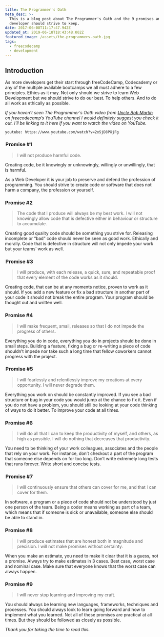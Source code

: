 ```yaml
---
title: The Programmer's Oath
meta_desc: >-
  This is a blog post about The Programmer's Oath and the 9 promises any
  developer should strive to keep.
date: 2017-06-08T11:17:47.942Z
updated_at: 2019-06-18T18:43:48.002Z
featured_image: /assets/the-programmers-oath.jpg
tags:
  - freecodecamp
  - development
---
```

## Introduction

As more developers get their start through freeCodeCamp, Codecademy or any of the multiple available bootcamps we all must adhere to a few principles. Ethics as it may. Not only should we strive to learn Web Development but we should strive to do our best. To help others. And to do all work as ethically as possible.

_If you haven’t seen The Programmer's Oath video from [Uncle Bob Martin](https://en.wikipedia.org/wiki/Robert_C._Martin) on freecodecamp’s YouTube channel I would definitely suggest you check it out. I’ll be linking to it here if you want to watch the video on YouTube._

`youtube: https://www.youtube.com/watch?v=2xSjD8PXjFg` 

###  Promise #1

> I will not produce harmful code.

Creating code, be it knowingly or unknowingly, willingly or unwillingly, that is harmful.

As a Web Developer it is your job to preserve and defend the profession of programming. You should strive to create code or software that does not harm a company, the profession or yourself.

### Promise #2

> The code that I produce will always be my best work. I will not knowingly allow code that is defective either in behaviour or structure to accumulate.

Creating good quality code should be something you strive for. Releasing incomplete or “bad” code should never be seen as good work. Ethically and morally. Code that is defective in structure will not only impede your work but your teams’ work as well.

###  Promise #3

> I will produce, with each release, a quick, sure, and repeatable proof that every  element of the code works as it should.

Creating code, that can be at any moments notice, proven to work as it should. If you add a new feature or fix a bad structure in another part of your code it should not break the entire program. Your program should be thought out and written well.

### Promise #4

> I will make frequent, small, releases so that I do not impede the progress of others.

Everything you do in code, everything you do in projects should be done in small steps. Building a feature, fixing a bug or re-writing a piece of code shouldn’t impede nor take such a long time that fellow coworkers cannot progress with the project.

###  Promise #5

> I will fearlessly and relentlessly improve my creations at every opportunity. I will never degrade them.

Everything you work on should be constantly improved. If you see a bad structure or bug in your code you would jump at the chance to fix it. Even if you do not have a problem, you should still be looking at your code thinking of ways to do it better. To improve your code at all times.

### Promise #6
> I will do all that I can to keep the productivity of myself, and others, as high as  possible. I will do nothing that decreases that productivity.

You need to be thinking of your work colleagues, associates and the people that rely on your work. For instance, don’t checkout a part of the program that someone else depends on for too long. Don’t write extremely long tests that runs forever. Write short and concise tests.

###  Promise #7

> I will continuously ensure that others can cover for me, and that I can cover for them.

In software, a program or a piece of code should not be understood by just one person of the team. Being a coder means working as part of a team, which means that if someone is sick or unavailable, someone else should be able to stand in.

### Promise #8

> I will produce estimates that are honest both in magnitude and precision. I will not make promises without certainty.

When you make an estimate, you need to make it clear that it is a guess, not a promise. Always try to make estimates in 3 cases. Best case, worst case and nominal case. Make sure that everyone knows that the worst case can always happen.

### Promise #9

> I will never stop learning and improving my craft.

You should always be learning new languages, frameworks, techniques and processes. You should always look to learn going forward and how to implement what you learned. Not all of these promises are practical at all times. But they should be followed as closely as possible.

*Thank you for taking the time to read this.*

